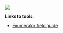 <img
  src="/images/data-collection/data-collection-1.png"
/>


**Links to tools:** 

* [Enumerator field guide](https://docs.google.com/document/d/1coYfKYc2H5e6PfgrmyhM0E8AbxjK1uU0znHPmRM33xk/copy)